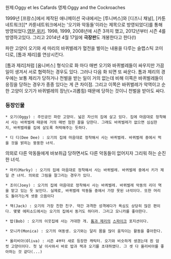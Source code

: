 원제:Oggy et les Cafards
영제:Oggy and the Cockroaches

1999년 [프랑스]에서 제작된 애니메이션 국내에서는 [투니버스]와 [디즈니 채널], [카툰네트워크][* 카툰네트워크에서는 '오기와 악동들'이라는 제목으로 방영되었다]를 통해 방영되었다.[http://en.wikipedia.org/wiki/Oggy_and_the_Cockroaches 영문 위키]. 1998, 1999, 2008년에 시즌 3까지 했고, 2012년부터 시즌 4를 방영하고있다.
그리고 2014년 4월 17일에 '''극장판'''도 개봉한다고 한다(!)

파란 고양이 오기와 세 마리의 바퀴벌레가 혈전을 벌이는 내용을 다루는 슬랩스틱 코미디로, [톰과 제리]를 연상시킨다.

[톰과 제리]처럼 [옴니버스] 형식으로 화 마다 매번 오기와 바퀴벌레들이 싸우지만 가끔 일이 생겨서 서로 협력하는 경우도 있다. 그러나 다음 화 되면 또 싸운다. 톰과 제리의 경우에는 보통 제리가 당하거나 천벌을 받는 일이 거의 없는데 비해 이쪽은 바퀴벌레들이 응징을 당하는 경우가 종종 있다는 게 큰 차이점. 그리고 이쪽은 바퀴벌레가 악역이고 순한 고양이 오기가 바퀴벌레의 장난(=괴롭힘) 때문에 당하는 것이니 천벌을 받아도 싸다.

=== 등장인물 ===
 * 오기(Oggy) : 주인공인 파란 고양이. 넓은 자신의 집에 살고 있다. 집에 마음대로 정착해서 사는 바퀴벌레 때문에 거의 매번 험한 꼴을 당한다. 그래도 바퀴벌레가 없으면 심심한지, 바퀴벌레를 집에 살도록 허락해주는 듯하다.

 * 디 디(Dee Dee) : 오기의 집에 마음대로 정착해서 사는 바퀴벌레. 바퀴벌레 중에서 먹을 것을 밝히는 뚱뚱한 녀석.
의외로 다른 악동들에게 바보취급 당하면서도 다른 악동들이 없어지자 그리워 하는 순진한 녀석.

 * 마키(Marky) : 오기의 집에 마음대로 정착해서 사는 바퀴벌레. 바퀴벌레 중에서 키가 제일 큰 녀석. 의외로 그림을 잘그리는 경우가 있다.

 * 조이(Joey) : 오기의 집에 마음대로 정착해서 사는 바퀴벌레. 바퀴벌레 악동의 리더 역을 맡고 있는 듯 보인다. 실제로, 바퀴벌레 악동들 중에서 가장 못된 녀석이다. 또한 머리도 돌아가는게 셋중 으뜸이다

 * 잭(Jack) : 오기의 가장 친한 친구. 약간 과격한 성격에다가 욕심도 상당히 많은 편이다. 몇몇 에피소드에서는 오기의 집에서 동거도 하더라. 그리고 모니카를 좋아한다.

 * 밥(Bob) : 오기의 이웃집에 사는 거대한 개. [[톰과 제리]]의 [[스파이크]] 포지션이다.

 * 모니카(Monica) : 오기의 여동생. 오기와는 달리 몸을 많이 움직이는 활동을 좋아한다. 

 * 올리비아(Oliva) : 시즌 4부터 새로 등장한 캐릭터. 오기와 비슷하게 생겼는데 흰 암컷 고양이이다. 첫 날 이사와서 바로 밥과 잭과 오기를 초대하였다. 그 셋 다 올리비아를 좋아하는 것 같다(...)
